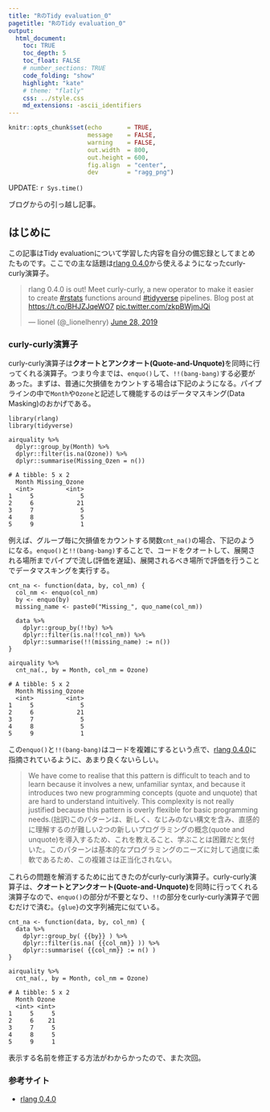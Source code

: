 ```yaml
---
title: "RのTidy evaluation_0"
pagetitle: "RのTidy evaluation_0"
output:
  html_document:
    toc: TRUE
    toc_depth: 5
    toc_float: FALSE
    # number_sections: TRUE
    code_folding: "show"
    highlight: "kate"
    # theme: "flatly"
    css: ../style.css
    md_extensions: -ascii_identifiers
---
```


```r
knitr::opts_chunk$set(echo       = TRUE,
                      message    = FALSE,
                      warning    = FALSE,
                      out.width  = 800,
                      out.height = 600,
                      fig.align  = "center",
                      dev        = "ragg_png")
```

<div class="update-right">
UPDATE: `r Sys.time()`
</div>

ブログからの引っ越し記事。

## はじめに
この記事はTidy evaluationについて学習した内容を自分の備忘録としてまとめたものです。ここでの主な話題は[rlang 0.4.0](https://rlang.r-lib.org/)から使えるようになったcurly-curly演算子。

<blockquote class="twitter-tweet"><p lang="en" dir="ltr">rlang 0.4.0 is out! Meet curly-curly, a new operator to make it easier to create <a href="https://twitter.com/hashtag/rstats?src=hash&amp;ref_src=twsrc%5Etfw">#rstats</a> functions around <a href="https://twitter.com/hashtag/tidyverse?src=hash&amp;ref_src=twsrc%5Etfw">#tidyverse</a> pipelines. Blog post at <a href="https://t.co/BHJZJqeWO7">https://t.co/BHJZJqeWO7</a> <a href="https://t.co/zkpBWjmJQi">pic.twitter.com/zkpBWjmJQi</a></p>&mdash; lionel (@_lionelhenry) <a href="https://twitter.com/_lionelhenry/status/1144506303932489728?ref_src=twsrc%5Etfw">June 28, 2019</a></blockquote> <script async src="https://platform.twitter.com/widgets.js" charset="utf-8"></script>

### curly-curly演算子
curly-curly演算子は**クオートとアンクオート(Quote-and-Unquote)**を同時に行ってくれる演算子。つまり今までは、`enquo()`して、`!!(bang-bang)`する必要があった。まずは、普通に欠損値をカウントする場合は下記のようになる。パイプラインの中で`Month`や`Ozone`と記述して機能するのはデータマスキング(Data Masking)のおかげである。

```R:R
library(rlang)
library(tidyverse)

airquality %>%
  dplyr::group_by(Month) %>% 
  dplyr::filter(is.na(Ozone)) %>%
  dplyr::summarise(Missing_Ozen = n())

# A tibble: 5 x 2
  Month Missing_Ozone
  <int>         <int>
1     5             5
2     6            21
3     7             5
4     8             5
5     9             1
```

例えば、グループ毎に欠損値をカウントする関数`cnt_na()`の場合、下記のようになる。`enquo()`と`!!(bang-bang)`することで、コードをクオートして、展開される場所までパイプで流し(評価を遅延)、展開されるべき場所で評価を行うことでデータマスキングを実行する。

```R:R
cnt_na <- function(data, by, col_nm) {
  col_nm <- enquo(col_nm)
  by <- enquo(by)
  missing_name <- paste0("Missing_", quo_name(col_nm))

  data %>%
    dplyr::group_by(!!by) %>% 
    dplyr::filter(is.na(!!col_nm)) %>%
    dplyr::summarise(!!(missing_name) := n())
}

airquality %>% 
  cnt_na(., by = Month, col_nm = Ozone)

# A tibble: 5 x 2
  Month Missing_Ozone
  <int>         <int>
1     5             5
2     6            21
3     7             5
4     8             5
5     9             1
```

この`enquo()`と`!!(bang-bang)`はコードを複雑にするという点で、[rlang 0.4.0](https://rlang.r-lib.org/)に指摘されているように、あまり良くないらしい。

> We have come to realise that this pattern is difficult to teach and to learn because it involves a new, unfamiliar syntax, and because it introduces two new programming concepts (quote and unquote) that are hard to understand intuitively. This complexity is not really justified because this pattern is overly flexible for basic programming needs.(拙訳)このパターンは、新しく、なじみのない構文を含み、直感的に理解するのが難しい2つの新しいプログラミングの概念(quote and unquote)を導入するため、これを教えること、学ぶことは困難だと気付いた。このパターンは基本的なプログラミングのニーズに対して過度に柔軟であるため、この複雑さは正当化されない。

これらの問題を解消するために出てきたのがcurly-curly演算子。curly-curly演算子は、**クオートとアンクオート(Quote-and-Unquote)**を同時に行ってくれる演算子なので、`enquo()`の部分が不要となり、`!!`の部分をcurly-curly演算子で囲むだけで済む。`{glue}`の文字列補完に似ている。

```R:R
cnt_na <- function(data, by, col_nm) {
  data %>%
    dplyr::group_by( {{by}} ) %>% 
    dplyr::filter(is.na( {{col_nm}} )) %>%
    dplyr::summarise( {{col_nm}} := n() )
}

airquality %>% 
  cnt_na(., by = Month, col_nm = Ozone)

# A tibble: 5 x 2
  Month Ozone
  <int> <int>
1     5     5
2     6    21
3     7     5
4     8     5
5     9     1
```

表示する名前を修正する方法がわからかったので、また次回。

### 参考サイト

- [rlang 0.4.0](https://rlang.r-lib.org/)
